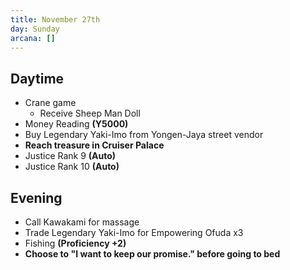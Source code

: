 ```yaml
---
title: November 27th
day: Sunday
arcana: []
---
```


## Daytime
- Crane game
    - Receive Sheep Man Doll
- Money Reading **(Y5000)**
- Buy Legendary Yaki-Imo from Yongen-Jaya street vendor
- **Reach treasure in Cruiser Palace**
- Justice Rank 9 **(Auto)**
- Justice Rank 10 **(Auto)**

## Evening
- Call Kawakami for massage
- Trade Legendary Yaki-Imo for Empowering Ofuda x3
- Fishing **(Proficiency +2)**
- **Choose to "I want to keep our promise." before going to bed**